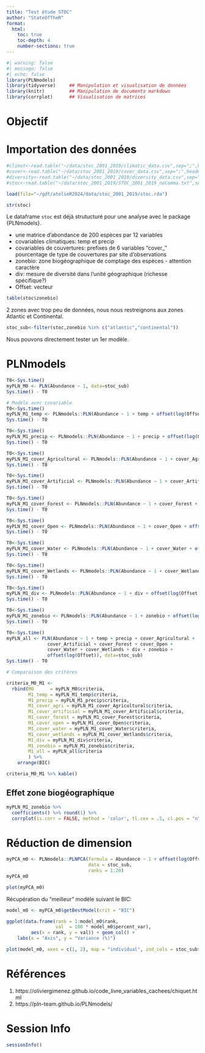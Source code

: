 ```yaml
---
title: "Test étude STOC"
author: "StateOfTheR"
format:
  html:
    toc: true
    toc-depth: 4
    number-sections: true
---
```



```r
#| warning: false
#| message: false
#| echo: false
library(PLNmodels)
library(tidyverse)     ## Manipulation et visualisation de données
library(knitr)         ## Manipulation de documents markdown
library(corrplot)      ## Visualisation de matrices

```


# Objectif



# Importation des données

```r
#climat<-read.table("~/data/stoc_2001_2019/climatic_data.csv",sep=";",header=TRUE)
#cover<-read.table("~/data/stoc_2001_2019/cover_data.csv",sep=";",header=TRUE)
#diversity<-read.table("~/data/stoc_2001_2019/diversity_data.csv",sep=";",header=TRUE)
#stoc<-read.table("~/data/stoc_2001_2019/STOC_2001_2019_noComma.txt",sep="\t",header=TRUE)

load(file="~/gdt/atelieR2024/data/stoc_2001_2019/stoc.rda")

str(stoc)

```

Le dataframe `stoc` est déjà strutucturé pour une analyse avec le package {PLNmodels}.

* une matrice d'abondance de 200 espèces par 12 variables
* covariables climatiques: temp et precip
* covariables de couvertures: prefixes de 6 variables "cover_" pourcentage de type de couvertures par site d'observations
* zonebio: zone biogéographique de comptage des espèces - attention caractère
* div: mesure de diversité dans l'unité géographique (richesse spécifique?)
* Offset: vecteur 

```r
table(stoc$zonebio)
```

2 zones avec trop peu de données, nous nous restreignons aux zones Atlantic et Continental.

```r
stoc_sub<-filter(stoc,zonebio %in% c("atlantic","continental"))
```

Nous pouvons directement tester un 1er modèle.

# PLNmodels

```r
T0<-Sys.time()
myPLN_M0 <- PLN(Abundance ~ 1, data=stoc_sub)
Sys.time() - T0

# Modèle avec covariable
T0<-Sys.time()
myPLN_M1_temp <- PLNmodels::PLN(Abundance ~ 1 + temp + offset(log(Offset)), data = stoc_sub)
Sys.time() - T0

T0<-Sys.time()
myPLN_M1_precip <- PLNmodels::PLN(Abundance ~ 1 + precip + offset(log(Offset)), data = stoc_sub)
Sys.time() - T0

T0<-Sys.time()
myPLN_M1_cover_Agricultural <- PLNmodels::PLN(Abundance ~ 1 + cover_Agricultural + offset(log(Offset)), data = stoc_sub)
Sys.time() - T0

T0<-Sys.time()
myPLN_M1_cover_Artificial <- PLNmodels::PLN(Abundance ~ 1 + cover_Artificial + offset(log(Offset)), data = stoc_sub)
Sys.time() - T0

T0<-Sys.time()
myPLN_M1_cover_Forest <- PLNmodels::PLN(Abundance ~ 1 + cover_Forest + offset(log(Offset)), data = stoc_sub)
Sys.time() - T0

T0<-Sys.time()
myPLN_M1_cover_Open <- PLNmodels::PLN(Abundance ~ 1 + cover_Open + offset(log(Offset)), data = stoc_sub)
Sys.time() - T0

T0<-Sys.time()
myPLN_M1_cover_Water <- PLNmodels::PLN(Abundance ~ 1 + cover_Water + offset(log(Offset)), data = stoc_sub)
Sys.time() - T0

T0<-Sys.time()
myPLN_M1_cover_Wetlands <- PLNmodels::PLN(Abundance ~ 1 + cover_Wetlands + offset(log(Offset)), data = stoc_sub)
Sys.time() - T0

T0<-Sys.time()
myPLN_M1_div <- PLNmodels::PLN(Abundance ~ 1 + div + offset(log(Offset)), data = stoc_sub)
Sys.time() - T0

T0<-Sys.time()
myPLN_M1_zonebio <- PLNmodels::PLN(Abundance ~ 1 + zonebio + offset(log(Offset)), data = stoc_sub)
Sys.time() - T0

T0<-Sys.time()
myPLN_all <- PLN(Abundance ~ 1 + temp + precip + cover_Agricultural +
               cover_Artificial + cover_Forest + cover_Open + 
               cover_Water + cover_Wetlands + div + zonebio +
               offset(log(Offset)), data=stoc_sub)
Sys.time() - T0

```

```r
# Comparaison des critères

criteria_M0_M1 <- 
  rbind(M0      = myPLN_M0$criteria,
        M1_temp = myPLN_M1_temp$criteria,
        M1_precip = myPLN_M1_precip$criteria,
        M1_cover_agri = myPLN_M1_cover_Agricultural$criteria,
        M1_cover_artificial = myPLN_M1_cover_Artificial$criteria,
        M1_cover_forest = myPLN_M1_cover_Forest$criteria,
        M1_cover_open = myPLN_M1_cover_Open$criteria,
        M1_cover_water = myPLN_M1_cover_Water$criteria,
        M1_cover_wetlands = myPLN_M1_cover_Wetlands$criteria,
        M1_div = myPLN_M1_div$criteria,
        M1_zonebio = myPLN_M1_zonebio$criteria,
        M1_all = myPLN_all$criteria
        ) %>%
    arrange(BIC)

criteria_M0_M1 %>% kable()
```

## Effet zone biogéographique

```r
myPLN_M1_zonebio %>% 
  coefficients() %>% round(1) %>% 
  corrplot(is.corr = FALSE, method = 'color', tl.cex = .5, cl.pos = "n")
```

# Réduction de dimension

```r
myPCA_m0 <- PLNmodels::PLNPCA(formula = Abundance ~ 1 + offset(log(Offset)),
                              data = stoc_sub, 
                              ranks = 1:20)
myPCA_m0
```

```r
plot(myPCA_m0)
```

Récupération du "meilleur" modèle suivant le BIC:

```r
model_m0 <- myPCA_m0$getBestModel(crit = "BIC")
```


```r
ggplot(data.frame(rank = 1:model_m0$rank, 
                  val  = 100 * model_m0$percent_var), 
         aes(x = rank, y = val)) + geom_col() + 
    labs(x = "Axis", y = "Variance (%)")
```

```r
plot(model_m0, axes = c(1, 2), map = "individual", ind_cols = stoc_sub$zonebio)
```


# Références

1. https://oliviergimenez.github.io/code_livre_variables_cachees/chiquet.html
1. https://pln-team.github.io/PLNmodels/

# Session Info

```r
sessionInfo()
```

